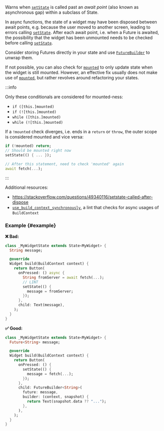 
<RuleDetails version="UNRELEASED" severity="warning" />

Warns when [`setState`] is called past an *await point* (also known as asynchronous gap) within a subclass of State.

In async functions, the state of a widget may have been disposed between await points, e.g. because the user moved to another screen,
leading to errors calling [`setState`]. After each await point, i.e. when a Future is awaited, the possibility
that the widget has been unmounted needs to be checked before calling [`setState`].

Consider storing Futures directly in your state and use [`FutureBuilder`](https://api.flutter.dev/flutter/widgets/FutureBuilder-class.html)
to unwrap them.

If not possible, you can also check for [`mounted`] to only update state when the widget is still mounted. However, an effective fix usually
does not make use of [`mounted`], but rather revolves around refactoring your states.

:::info

Only these conditionals are considered for mounted-ness:

- `if ([this.]mounted)`
- `if (![this.]mounted)`
- `while ([this.]mounted)`
- `while (![this.]mounted)`

If a `!mounted` check diverges, i.e. ends in a `return` or `throw`, the outer scope is considered mounted and vice versa:

```dart
if (!mounted) return;
// Should be mounted right now
setState(() { ... });

// After this statement, need to check 'mounted' again
await fetch(...);
```

:::

Additional resources:

- <https://stackoverflow.com/questions/49340116/setstate-called-after-dispose>
- [`use_build_context_synchronously`](https://dart-lang.github.io/linter/lints/use_build_context_synchronously.html),
  a lint that checks for async usages of `BuildContext`

### Example {#example}

**❌ Bad:**

```dart
class _MyWidgetState extends State<MyWidget> {
  String message;

  @override
  Widget build(BuildContext context) {
    return Button(
      onPressed: () async {
        String fromServer = await fetch(...);
        // LINT
        setState(() {
          message = fromServer;
        });
      },
      child: Text(message),
    );
  }
}
```

**✅ Good:**

```dart
class _MyWidgetState extends State<MyWidget> {
  Future<String> message;

  @override
  Widget build(BuildContext context) {
    return Button(
      onPressed: () {
        setState(() {
          message = fetch(...);
        });
      },
      child: FutureBuilder<String>(
        future: message,
        builder: (context, snapshot) {
          return Text(snapshot.data ?? "...");
        },
      ),
    );
  }
}
```

[`setState`]: https://api.flutter.dev/flutter/widgets/State/setState.html
[`mounted`]: https://api.flutter.dev/flutter/widgets/State/mounted.html
